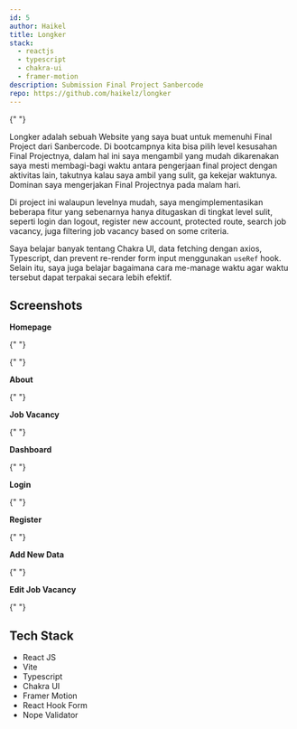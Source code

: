 ```yaml
---
id: 5
author: Haikel
title: Longker
stack:
  - reactjs
  - typescript
  - chakra-ui
  - framer-motion
description: Submission Final Project Sanbercode
repo: https://github.com/haikelz/longker
---
```


<LightboxImage
  src="https://ik.imagekit.io/haikelz/works/longker/ss-1.png?updatedAt=1688953338194"
  alt="Homepage 1"
/>{" "}

Longker adalah sebuah Website yang saya buat untuk memenuhi Final Project dari Sanbercode. Di bootcampnya kita bisa pilih level kesusahan Final Projectnya, dalam hal ini saya mengambil yang mudah dikarenakan saya mesti membagi-bagi waktu antara pengerjaan final project dengan aktivitas lain, takutnya kalau saya ambil yang sulit, ga kekejar waktunya. Dominan saya mengerjakan Final Projectnya pada malam hari.

Di project ini walaupun levelnya mudah, saya mengimplementasikan beberapa fitur yang sebenarnya hanya ditugaskan di tingkat level sulit, seperti login dan logout, register new account, protected route, search job vacancy, juga filtering job vacancy based on some criteria.

Saya belajar banyak tentang Chakra UI, data fetching dengan axios, Typescript, dan prevent re-render form input menggunakan `useRef` hook. Selain itu, saya juga belajar bagaimana cara me-manage waktu agar waktu tersebut dapat terpakai secara lebih efektif.

## Screenshots

**Homepage**

<LightboxImage
  src="https://ik.imagekit.io/haikelz/works/longker/ss-1.png?updatedAt=1688953338194"
  alt="Homepage 1"
/>{" "}

<LightboxImage
  src="https://ik.imagekit.io/haikelz/works/longker/ss-2.png?updatedAt=1688953338020"
  alt="Homepage 2"
/>{" "}

**About**

<LightboxImage
  src="https://ik.imagekit.io/haikelz/works/longker/ss-3.png?updatedAt=1688953338153"
  alt="About"
/>{" "}

**Job Vacancy**

<LightboxImage
  src="https://ik.imagekit.io/haikelz/works/longker/ss-4.png?updatedAt=1688953338037"
  alt="Job Vacancy"
/>{" "}

**Dashboard**

<LightboxImage
  src="https://ik.imagekit.io/haikelz/works/longker/ss-5.png?updatedAt=1688953337957"
  alt="Dashboard"
/>{" "}

**Login**

<LightboxImage
  src="https://ik.imagekit.io/haikelz/works/longker/ss-6.png?updatedAt=1688953337777"
  alt="Login"
/>{" "}

**Register**

<LightboxImage
  src="https://ik.imagekit.io/haikelz/works/longker/ss-7.png?updatedAt=1688953337745"
  alt="Register"
/>{" "}

**Add New Data**

<LightboxImage
  src="https://ik.imagekit.io/haikelz/works/longker/ss-8.png?updatedAt=1688953337838"
  alt="Add new data"
/>{" "}

**Edit Job Vacancy**

<LightboxImage
  src="https://ik.imagekit.io/haikelz/works/longker/ss-9.png?updatedAt=1688953337818"
  alt="Edit Job Vacancy"
/>{" "}

## Tech Stack

- React JS
- Vite
- Typescript
- Chakra UI
- Framer Motion
- React Hook Form
- Nope Validator
